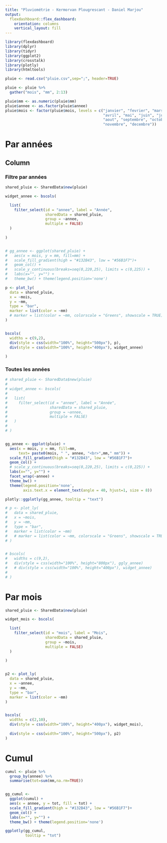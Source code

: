 ```yaml
---
title: "Pluviométrie - Kermorvan Plougrescant - Daniel Marjou"
output: 
  flexdashboard::flex_dashboard:
    orientation: columns
    vertical_layout: fill
---
```


```r
library(flexdashboard)
library(dplyr)
library(tidyr)
library(ggplot2)
library(crosstalk)
library(plotly)
library(htmltools)

pluie <- read.csv("pluie.csv",sep=";", header=TRUE)

pluie <- pluie %>%
  gather("mois", "mm", 2:13)

pluie$mm <- as.numeric(pluie$mm)
pluie$annee <- as.factor(pluie$annee)
pluie$mois <- factor(pluie$mois, levels = c("janvier", "fevrier", "mars",
                                            "avril", "mai", "juin", "juillet",
                                            "aout", "septembre", "octobre", 
                                            "novembre", "decembre"))
```

Par années
=========================================================================================

Column {.tabset}
-------------------------------------

### Filtre par années


```r
shared_pluie <- SharedData$new(pluie)

widget_annee <- bscols(

  list(
    filter_select(id = "annee", label = "Année", 
                  sharedData = shared_pluie, 
                  group = ~annee, 
                  multiple = FALSE)
  )
  
)


# gg_annee <- ggplot(shared_pluie) +
#   aes(x = mois, y = mm, fill=mm) + 
#   scale_fill_gradient(high = "#132B43", low = "#56B1F7")+
#   geom_col() +
#   scale_y_continuous(breaks=seq(0,220,25), limits = c(0,225)) +
#   labs(x="", y="") +
#   theme_bw() + theme(legend.position='none') 

p <- plot_ly(
  data = shared_pluie,
  x = ~mois,
  y = ~mm,
  type = "bar",
  marker = list(color = ~mm)
  # marker = list(color = ~mm, colorscale = "Greens", showscale = TRUE)
)


bscols(
  widths = c(9,2),
  div(style = css(width="100%", height="500px"), p),
  div(style = css(width="100%", height="400px"), widget_annee)
  
)
```

### Toutes les années

```r
# shared_pluie <- SharedData$new(pluie)
# 
# widget_annee <- bscols(
# 
#   list(
#     filter_select(id = "annee", label = "Année", 
#                   sharedData = shared_pluie, 
#                   group = ~annee, 
#                   multiple = FALSE)
#   )
#   
# )


gg_annee <- ggplot(pluie) +
  aes(x = mois, y = mm, fill=mm, 
      text= paste0(mois, " ", annee, "<br>",mm," mm")) +
  scale_fill_gradient(high = "#132B43", low = "#56B1F7")+
  geom_col() +
  # scale_y_continuous(breaks=seq(0,220,25), limits = c(0,225)) +
  labs(x="", y="") +
  facet_wrap(~annee) +
  theme_bw() + 
  theme(legend.position='none',
        axis.text.x = element_text(angle = 40, hjust=1, size = 8))

plotly::ggplotly(gg_annee, tooltip = "text")

# p <- plot_ly(
#   data = shared_pluie,
#   x = ~mois,
#   y = ~mm,
#   type = "bar",
#   marker = list(color = ~mm)
#   # marker = list(color = ~mm, colorscale = "Greens", showscale = TRUE)
# )


# bscols(
#   widths = c(9,2),
#   div(style = css(width="100%", height="800px"), ggly_annee)
#   # div(style = css(width="100%", height="400px"), widget_annee)
#   
# )
```

Par mois
=========================================================================

```r
shared_pluie <- SharedData$new(pluie)

widget_mois <- bscols(

  list(
    filter_select(id = "mois", label = "Mois", 
                  sharedData = shared_pluie, 
                  group = ~mois, 
                  multiple = FALSE)
  )
  
)


p2 <- plot_ly(
  data = shared_pluie,
  x = ~annee,
  y = ~mm,
  type = "bar",
  marker = list(color = ~mm)
)


bscols(
  widths = c(2,10),
  div(style = css(width="100%", height="400px"), widget_mois),
  
  div(style = css(width="100%", height="500px"), p2)
)
```



Cumul
======================================================================

```r
cumul <- pluie %>%
  group_by(annee) %>%
  summarise(tot=sum(mm,na.rm=TRUE))


gg_cumul <- 
  ggplot(cumul) +
  aes(x = annee, y = tot, fill = tot) + 
  scale_fill_gradient(high = "#132B43", low = "#56B1F7")+
  geom_col() +
  labs(x="", y="") +
  theme_bw() + theme(legend.position='none') 

ggplotly(gg_cumul,
         tooltip = "tot")

```



